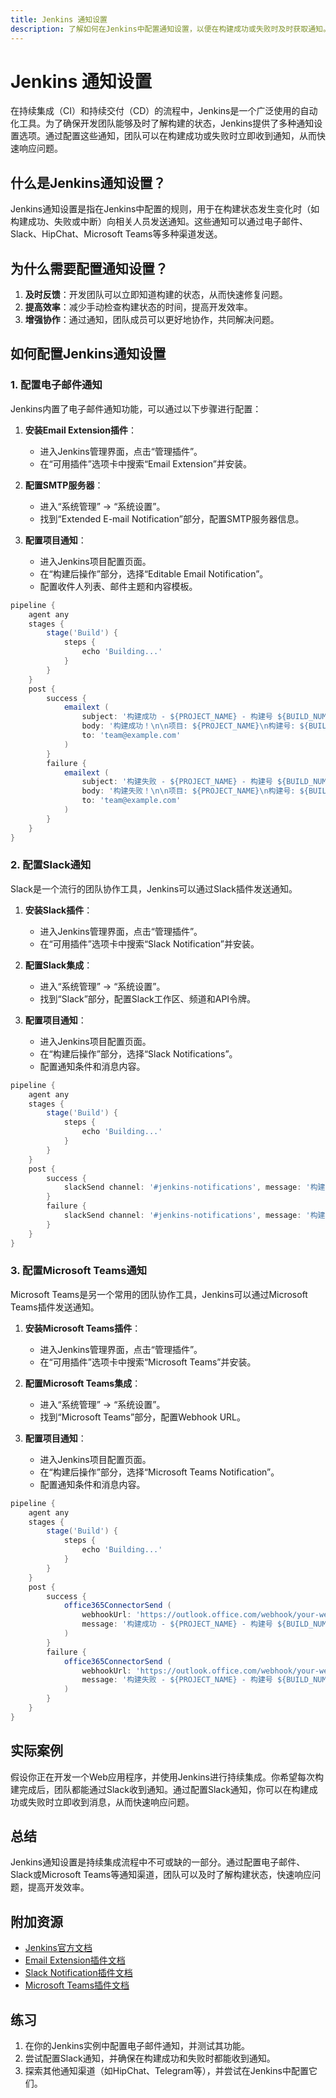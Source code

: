 ```yaml
---
title: Jenkins 通知设置
description: 了解如何在Jenkins中配置通知设置，以便在构建成功或失败时及时获取通知。本文适合初学者，包含详细的步骤和实际案例。
---
```


# Jenkins 通知设置

在持续集成（CI）和持续交付（CD）的流程中，Jenkins是一个广泛使用的自动化工具。为了确保开发团队能够及时了解构建的状态，Jenkins提供了多种通知设置选项。通过配置这些通知，团队可以在构建成功或失败时立即收到通知，从而快速响应问题。

## 什么是Jenkins通知设置？

Jenkins通知设置是指在Jenkins中配置的规则，用于在构建状态发生变化时（如构建成功、失败或中断）向相关人员发送通知。这些通知可以通过电子邮件、Slack、HipChat、Microsoft Teams等多种渠道发送。

## 为什么需要配置通知设置？

1. **及时反馈**：开发团队可以立即知道构建的状态，从而快速修复问题。
2. **提高效率**：减少手动检查构建状态的时间，提高开发效率。
3. **增强协作**：通过通知，团队成员可以更好地协作，共同解决问题。

## 如何配置Jenkins通知设置

### 1. 配置电子邮件通知

Jenkins内置了电子邮件通知功能，可以通过以下步骤进行配置：

1. **安装Email Extension插件**：
   - 进入Jenkins管理界面，点击“管理插件”。
   - 在“可用插件”选项卡中搜索“Email Extension”并安装。

2. **配置SMTP服务器**：
   - 进入“系统管理” -> “系统设置”。
   - 找到“Extended E-mail Notification”部分，配置SMTP服务器信息。

3. **配置项目通知**：
   - 进入Jenkins项目配置页面。
   - 在“构建后操作”部分，选择“Editable Email Notification”。
   - 配置收件人列表、邮件主题和内容模板。

```groovy
pipeline {
    agent any
    stages {
        stage('Build') {
            steps {
                echo 'Building...'
            }
        }
    }
    post {
        success {
            emailext (
                subject: '构建成功 - ${PROJECT_NAME} - 构建号 ${BUILD_NUMBER}',
                body: '构建成功！\n\n项目: ${PROJECT_NAME}\n构建号: ${BUILD_NUMBER}\n构建日志: ${BUILD_URL}console',
                to: 'team@example.com'
            )
        }
        failure {
            emailext (
                subject: '构建失败 - ${PROJECT_NAME} - 构建号 ${BUILD_NUMBER}',
                body: '构建失败！\n\n项目: ${PROJECT_NAME}\n构建号: ${BUILD_NUMBER}\n构建日志: ${BUILD_URL}console',
                to: 'team@example.com'
            )
        }
    }
}
```

### 2. 配置Slack通知

Slack是一个流行的团队协作工具，Jenkins可以通过Slack插件发送通知。

1. **安装Slack插件**：
   - 进入Jenkins管理界面，点击“管理插件”。
   - 在“可用插件”选项卡中搜索“Slack Notification”并安装。

2. **配置Slack集成**：
   - 进入“系统管理” -> “系统设置”。
   - 找到“Slack”部分，配置Slack工作区、频道和API令牌。

3. **配置项目通知**：
   - 进入Jenkins项目配置页面。
   - 在“构建后操作”部分，选择“Slack Notifications”。
   - 配置通知条件和消息内容。

```groovy
pipeline {
    agent any
    stages {
        stage('Build') {
            steps {
                echo 'Building...'
            }
        }
    }
    post {
        success {
            slackSend channel: '#jenkins-notifications', message: '构建成功 - ${PROJECT_NAME} - 构建号 ${BUILD_NUMBER}'
        }
        failure {
            slackSend channel: '#jenkins-notifications', message: '构建失败 - ${PROJECT_NAME} - 构建号 ${BUILD_NUMBER}'
        }
    }
}
```

### 3. 配置Microsoft Teams通知

Microsoft Teams是另一个常用的团队协作工具，Jenkins可以通过Microsoft Teams插件发送通知。

1. **安装Microsoft Teams插件**：
   - 进入Jenkins管理界面，点击“管理插件”。
   - 在“可用插件”选项卡中搜索“Microsoft Teams”并安装。

2. **配置Microsoft Teams集成**：
   - 进入“系统管理” -> “系统设置”。
   - 找到“Microsoft Teams”部分，配置Webhook URL。

3. **配置项目通知**：
   - 进入Jenkins项目配置页面。
   - 在“构建后操作”部分，选择“Microsoft Teams Notification”。
   - 配置通知条件和消息内容。

```groovy
pipeline {
    agent any
    stages {
        stage('Build') {
            steps {
                echo 'Building...'
            }
        }
    }
    post {
        success {
            office365ConnectorSend (
                webhookUrl: 'https://outlook.office.com/webhook/your-webhook-url',
                message: '构建成功 - ${PROJECT_NAME} - 构建号 ${BUILD_NUMBER}'
            )
        }
        failure {
            office365ConnectorSend (
                webhookUrl: 'https://outlook.office.com/webhook/your-webhook-url',
                message: '构建失败 - ${PROJECT_NAME} - 构建号 ${BUILD_NUMBER}'
            )
        }
    }
}
```

## 实际案例

假设你正在开发一个Web应用程序，并使用Jenkins进行持续集成。你希望每次构建完成后，团队都能通过Slack收到通知。通过配置Slack通知，你可以在构建成功或失败时立即收到消息，从而快速响应问题。

## 总结

Jenkins通知设置是持续集成流程中不可或缺的一部分。通过配置电子邮件、Slack或Microsoft Teams等通知渠道，团队可以及时了解构建状态，快速响应问题，提高开发效率。

## 附加资源

- [Jenkins官方文档](https://www.jenkins.io/doc/)
- [Email Extension插件文档](https://plugins.jenkins.io/email-ext/)
- [Slack Notification插件文档](https://plugins.jenkins.io/slack/)
- [Microsoft Teams插件文档](https://plugins.jenkins.io/office-365-connector/)

## 练习

1. 在你的Jenkins实例中配置电子邮件通知，并测试其功能。
2. 尝试配置Slack通知，并确保在构建成功和失败时都能收到通知。
3. 探索其他通知渠道（如HipChat、Telegram等），并尝试在Jenkins中配置它们。